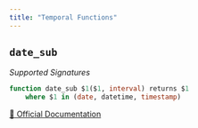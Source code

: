 ```yaml
---
title: "Temporal Functions"
---
```


## `date_sub`

*Supported Signatures*
```sql
function date_sub $1($1, interval) returns $1
	where $1 in (date, datetime, timestamp)
```
[🔗 Official Documentation](https://cloud.google.com/bigquery/docs/reference/standard-sql/functions-and-operators#date_sub)


